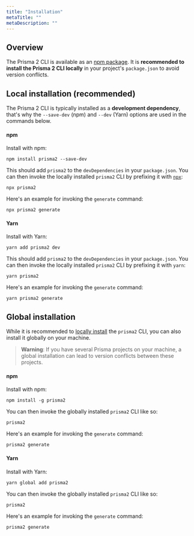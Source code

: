 ```yaml
---
title: "Installation"
metaTitle: ""
metaDescription: ""
---
```


## Overview

The Prisma 2 CLI is available as an [npm package](). It is **recommended to install the Prisma 2 CLI locally** in your project's `package.json` to avoid version conflicts.

## Local installation (recommended)

The Prisma 2 CLI is typically installed as a **development dependency**, that's why the `--save-dev` (npm) and `--dev` (Yarn) options are used in the commands below.

#### npm

Install with npm:

```
npm install prisma2 --save-dev
```

This should add `prisma2` to the `devDependencies` in your `package.json`. You can then invoke the locally installed `prisma2` CLI by prefixing it with [`npx`](https://github.com/npm/npx#readme):

```
npx prisma2
```

Here's an example for invoking the `generate` command:

```
npx prisma2 generate
```

#### Yarn

Install with Yarn:

```
yarn add prisma2 dev
```

This should add `prisma2` to the `devDependencies` in your `package.json`. You can then invoke the locally installed `prisma2` CLI by prefixing it with `yarn`:

```
yarn prisma2
```

Here's an example for invoking the `generate` command:

```
yarn prisma2 generate
```

## Global installation

While it is recommended to [locally install](#local-installation-recommended) the `prisma2` CLI, you can also install it globally on your machine.

> **Warning**: If you have several Prisma projects on your machine, a global installation can lead to version conflicts between these projects.

#### npm

Install with npm:

```
npm install -g prisma2
```

You can then invoke the globally installed `prisma2` CLI like so:

```
prisma2
```

Here's an example for invoking the `generate` command:

```
prisma2 generate
```

#### Yarn

Install with Yarn:

```
yarn global add prisma2
```

You can then invoke the globally installed `prisma2` CLI like so:

```
prisma2
```

Here's an example for invoking the `generate` command:

```
prisma2 generate
```

